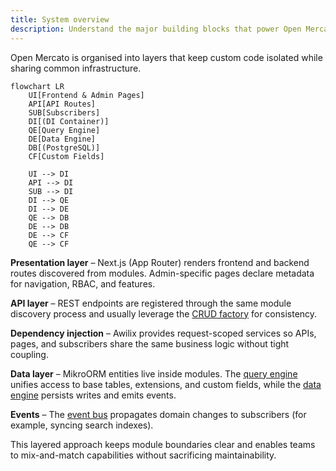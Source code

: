 ```yaml
---
title: System overview
description: Understand the major building blocks that power Open Mercato.
---
```


Open Mercato is organised into layers that keep custom code isolated while sharing common infrastructure.

```mermaid
flowchart LR
    UI[Frontend & Admin Pages]
    API[API Routes]
    SUB[Subscribers]
    DI[(DI Container)]
    QE[Query Engine]
    DE[Data Engine]
    DB[(PostgreSQL)]
    CF[Custom Fields]

    UI --> DI
    API --> DI
    SUB --> DI
    DI --> QE
    DI --> DE
    QE --> DB
    DE --> DB
    DE --> CF
    QE --> CF
```

**Presentation layer** – Next.js (App Router) renders frontend and backend routes discovered from modules. Admin-specific pages declare metadata for navigation, RBAC, and features.

**API layer** – REST endpoints are registered through the same module discovery process and usually leverage the [CRUD factory](../framework/api/crud-factory) for consistency.

**Dependency injection** – Awilix provides request-scoped services so APIs, pages, and subscribers share the same business logic without tight coupling.

**Data layer** – MikroORM entities live inside modules. The [query engine](../framework/database/query-engine) unifies access to base tables, extensions, and custom fields, while the [data engine](../framework/runtime/data-engine) persists writes and emits events.

**Events** – The [event bus](../framework/events/overview) propagates domain changes to subscribers (for example, syncing search indexes).

This layered approach keeps module boundaries clear and enables teams to mix-and-match capabilities without sacrificing maintainability.

